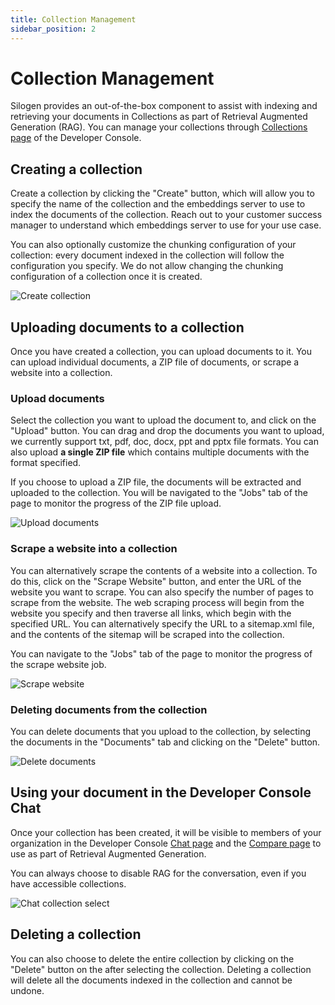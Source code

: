 ```yaml
---
title: Collection Management
sidebar_position: 2
---
```


# Collection Management

Silogen provides an out-of-the-box component to assist with indexing and retrieving your documents in Collections as part of Retrieval Augmented Generation (RAG). You can manage your collections through [Collections page](https://chat.services.silogen.ai/console/collections) of the Developer Console.

## Creating a collection

Create a collection by clicking the "Create" button, which will allow you to specify the name of the collection and the embeddings server to use to index the documents of the collection. Reach out to your customer success manager to understand which embeddings server to use for your use case.

You can also optionally customize the chunking configuration of your collection: every document indexed in the collection will follow the configuration you specify. We do not allow changing the chunking configuration of a collection once it is created.

![Create collection](../img/collections/create-collection.png)

## Uploading documents to a collection

Once you have created a collection, you can upload documents to it. You can upload individual documents, a ZIP file of documents, or scrape a website into a collection.

### Upload documents

Select the collection you want to upload the document to, and click on the "Upload" button.
You can drag and drop the documents you want to upload, we currently support txt, pdf, doc, docx, ppt and pptx file formats. You can also upload **a single ZIP file** which contains multiple documents with the format specified.

If you choose to upload a ZIP file, the documents will be extracted and uploaded to the collection. You will be navigated to the "Jobs" tab of the page to monitor the progress of the ZIP file upload.

![Upload documents](../img/collections/upload-documents.png)

### Scrape a website into a collection

You can alternatively scrape the contents of a website into a collection. To do this, click on the "Scrape Website" button, and enter the URL of the website you want to scrape. You can also specify the number of pages to scrape from the website.
The web scraping process will begin from the website you specify and then traverse all links, which begin with the specified URL.
You can alternatively specify the URL to a sitemap.xml file, and the contents of the sitemap will be scraped into the collection.

You can navigate to the "Jobs" tab of the page to monitor the progress of the scrape website job.

![Scrape website](../img/collections/scrape-website.png)

### Deleting documents from the collection

You can delete documents that you upload to the collection, by selecting the documents in the "Documents" tab and clicking on the "Delete" button.

![Delete documents](../img/collections/documents-top-bar.png)

## Using your document in the Developer Console Chat

Once your collection has been created, it will be visible to members of your organization in the Developer Console [Chat page](https://chat.services.silogen.ai/console/chat) and the [Compare page](https://chat.services.silogen.ai/console/chat) to use as part of Retrieval Augmented Generation.

You can always choose to disable RAG for the conversation, even if you have accessible collections.

![Chat collection select](../img/collections/chat-collection.png)

## Deleting a collection

You can also choose to delete the entire collection by clicking on the "Delete" button on the after selecting the collection. Deleting a collection will delete all the documents indexed in the collection and cannot be undone.
